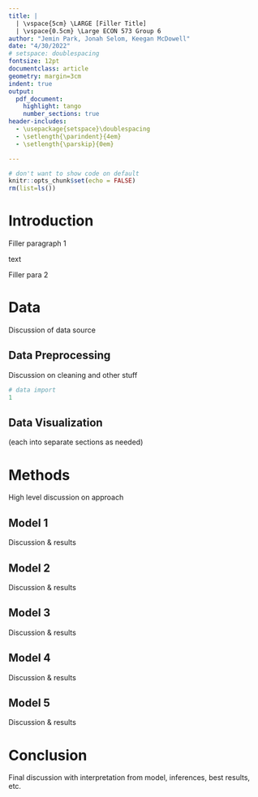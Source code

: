 ```yaml
---
title: |
  | \vspace{5cm} \LARGE [Filler Title]
  | \vspace{0.5cm} \Large ECON 573 Group 6
author: "Jemin Park, Jonah Selom, Keegan McDowell"
date: "4/30/2022"
# setspace: doublespacing
fontsize: 12pt
documentclass: article
geometry: margin=3cm
indent: true
output:
  pdf_document:
    highlight: tango
    number_sections: true
header-includes:
  - \usepackage{setspace}\doublespacing
  - \setlength{\parindent}{4em}
  - \setlength{\parskip}{0em}

---
```


```r
# don't want to show code on default
knitr::opts_chunk$set(echo = FALSE) 
rm(list=ls())
```

\newpage
\maketitle
\newpage
\tableofcontents
\newpage


# Introduction 

Filler paragraph 1

text

Filler para 2

# Data

Discussion of data source

## Data Preprocessing

Discussion on cleaning and other stuff

```r
# data import
1
```

## Data Visualization

(each into separate sections as needed)


# Methods

High level discussion on approach

## Model 1

Discussion & results

## Model 2

Discussion & results

## Model 3

Discussion & results

## Model 4

Discussion & results

## Model 5

Discussion & results

# Conclusion

Final discussion with interpretation from model, inferences, best results, etc.

